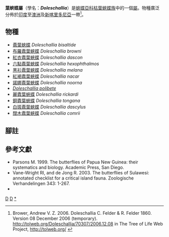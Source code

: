 {{NoteTA
|G1=Butterfly
}}
{{Automatic Taxobox
| taxon = Doleschallia
| authority = C. & R. Felder, 1860
| fossil_range = {{fossilrange|42|0|earliest=56}}<small>從[[始新世|始新世]]至今<ref>Wahlberg, N. 2006. That awkward age for butterflies: insights from the age of the butterfly subfamily Nymphalinae. Systematic Biology 55:703-714.</ref></small>
| image = Doleschallia bisaltide UP.jpg
| image_caption = [[蠹葉蛺蝶|蠹葉蛺蝶]]<br />''Doleschallia bisaltide''
| type_species = [[蠹葉蛺蝶|蠹葉蛺蝶]]<br />''Papilio bisaltide''
| type_species_authority = Cramer, [1777]
| subdivision_ranks = 物種
| subdivision = 共12種，詳見正文。
| synonyms =
* ''Doleschalia'' <small>Marschall, 1873</small>
* ''Apatura'' <small>Hübner, 1819</small>
}}

'''{{zy|蠹|-{zh-cn:dù;zh-tw:ㄉㄨˋ;zh-hk:dou3;zh-sg:dù}-}}葉蛺蝶屬'''（學名：'''''Doleschallia'''''）是[[蛺蝶亞科|蛺蝶亞科]][[枯葉蛺蝶族|枯葉蛺蝶族]]中的一個[[屬|屬]]。物種廣泛分佈於[[印度|印度]]至[[澳洲|澳洲]]及[[新喀里多尼亞|新喀里多尼亞]]一帶<ref>Brower, Andrew V. Z. 2006. Doleschallia C. Felder & R. Felder 1860. Version 08 December 2006 (temporary). http://tolweb.org/Doleschallia/70307/2006.12.08 {{Wayback|url=http://tolweb.org/Doleschallia/70307/2006.12.08 |date=20191201003608 }} in The Tree of Life Web Project, http://tolweb.org/ {{Wayback|url=http://tolweb.org/ |date=20110515100516 }}</ref>。

== 物種 ==
* [[蠹葉蛺蝶|蠹葉蛺蝶]] ''Doleschallia bisaltide''
* [[布羅蠹葉蛺蝶|布羅蠹葉蛺蝶]] ''Doleschallia browni''
* [[紅衣蠹葉蛺蝶|紅衣蠹葉蛺蝶]] ''Doleschallia dascon''
* [[六點蠹葉蛺蝶|六點蠹葉蛺蝶]] ''Doleschallia hexophthalmos''
* [[黑衫蠹葉蛺蝶|黑衫蠹葉蛺蝶]] ''Doleschallia melana''
* [[紅褐蠹葉蛺蝶|紅褐蠹葉蛺蝶]] ''Doleschallia nacar''
* [[諾娜蠹葉蛺蝶|諾娜蠹葉蛺蝶]] ''Doleschallia noorna''
* ''[[Doleschallia_polibete|Doleschallia polibete]]''
* [[麗蠹葉蛺蝶|麗蠹葉蛺蝶]] ''Doleschallia rickardi''
* [[銅蠹葉蛺蝶|銅蠹葉蛺蝶]] ''Doleschallia tongana''
* [[白斑蠹葉蛺蝶|白斑蠹葉蛺蝶]] ''Doleschallia dascylus''
* [[闊木蠹葉蛺蝶|闊木蠹葉蛺蝶]] ''Doleschallia comrii''

== 腳註 ==
{{reflist}}

== 參考文獻 ==
{{Commons category|  Doleschallia}}
* Parsons M. 1999. The butterflies of Papua New Guinea: their systematics and biology. Academic Press, San Diego.
* Vane-Wright RI, and de Jong R. 2003. The butterflies of Sulawesi: annotated checklist for a critical island fauna. Zoologische Verhandelingen 343: 1-267.
* {{Cite book | author = 寿建新 周尧 李宇飞 | title = 世界蝴蝶分類名錄 | location = 中國 | publisher = 陝西科學技術出版社 | date = 2006-04-01 | ISBN = 9787536936768 | language= zh-hans }}

{{蛺蝶亞科}}

{{taxonbar}}
[[Category:_1860年描述的分类群|D]]
[[Category:枯葉蛺蝶族|D]]
[[Category:蠹葉蛺蝶屬|*]]